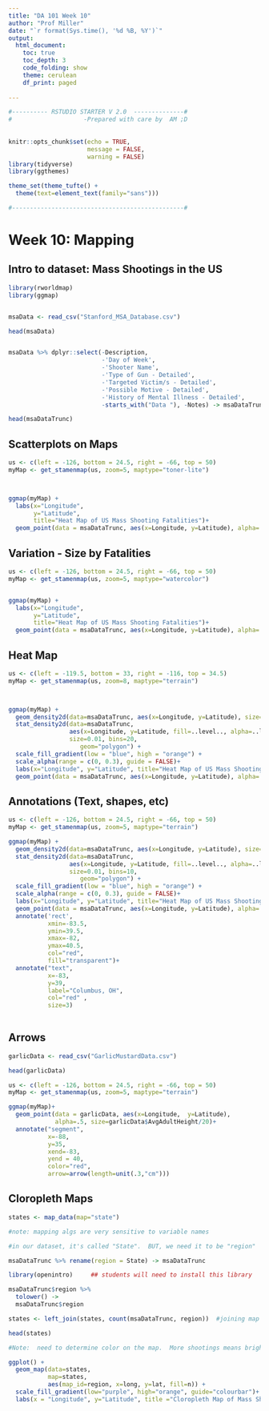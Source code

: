 ```yaml
---
title: "DA 101 Week 10"
author: "Prof Miller"
date: "`r format(Sys.time(), '%d %B, %Y')`"
output: 
  html_document:
    toc: true
    toc_depth: 3
    code_folding: show
    theme: cerulean
    df_print: paged
  
---
```


```r

#---------- RSTUDIO STARTER V 2.0  --------------#
#                    -Prepared with care by  AM ;D
                
                                                                          
knitr::opts_chunk$set(echo = TRUE, 
                      message = FALSE, 
                      warning = FALSE)      
library(tidyverse)                
library(ggthemes)                    

theme_set(theme_tufte() +                                     
  theme(text=element_text(family="sans")))  

#------------------------------------------------#
```


# Week 10:  Mapping

## Intro to dataset:  Mass Shootings in the US

```r
library(rworldmap)
library(ggmap)


msaData <- read_csv("Stanford_MSA_Database.csv")

head(msaData)


msaData %>% dplyr::select(-Description, 
                          -'Day of Week', 
                          -'Shooter Name', 
                          -'Type of Gun - Detailed', 
                          -'Targeted Victim/s - Detailed', 
                          -'Possible Motive - Detailed', 
                          -'History of Mental Illness - Detailed', 
                          -starts_with("Data "), -Notes) -> msaDataTrunc

head(msaDataTrunc)

```












## Scatterplots on Maps

```r
us <- c(left = -126, bottom = 24.5, right = -66, top = 50)
myMap <- get_stamenmap(us, zoom=5, maptype="toner-lite")



ggmap(myMap) +
  labs(x="Longitude", 
       y="Latitude", 
       title="Heat Map of US Mass Shooting Fatalities")+
  geom_point(data = msaDataTrunc, aes(x=Longitude, y=Latitude), alpha=.5, size=1)

```


## Variation - Size by Fatalities

```r
us <- c(left = -126, bottom = 24.5, right = -66, top = 50)
myMap <- get_stamenmap(us, zoom=5, maptype="watercolor")


ggmap(myMap) +
  labs(x="Longitude", 
       y="Latitude", 
       title="Heat Map of US Mass Shooting Fatalities")+
  geom_point(data = msaDataTrunc, aes(x=Longitude, y=Latitude), alpha=.5, size=msaDataTrunc$`Number of Civilian Fatalities`)
```











## Heat Map

```r
us <- c(left = -119.5, bottom = 33, right = -116, top = 34.5)
myMap <- get_stamenmap(us, zoom=8, maptype="terrain")



ggmap(myMap) +
  geom_density2d(data=msaDataTrunc, aes(x=Longitude, y=Latitude), size=0.3)+
  stat_density2d(data=msaDataTrunc, 
                 aes(x=Longitude, y=Latitude, fill=..level.., alpha=..level..),
                 size=0.01, bins=20,
             	    geom="polygon") +
  scale_fill_gradient(low = "blue", high = "orange") +
  scale_alpha(range = c(0, 0.3), guide = FALSE)+
  labs(x="Longitude", y="Latitude", title="Heat Map of US Mass Shooting Fatalities")+
  geom_point(data = msaDataTrunc, aes(x=Longitude, y=Latitude), alpha=.5, size=1)

```












## Annotations (Text, shapes, etc)

```r


us <- c(left = -126, bottom = 24.5, right = -66, top = 50)
myMap <- get_stamenmap(us, zoom=5, maptype="terrain")

ggmap(myMap) +
  geom_density2d(data=msaDataTrunc, aes(x=Longitude, y=Latitude), size=0.3)+
  stat_density2d(data=msaDataTrunc, 
                 aes(x=Longitude, y=Latitude, fill=..level.., alpha=..level..),
                 size=0.01, bins=10,
             	    geom="polygon") +
  scale_fill_gradient(low = "blue", high = "orange") +
  scale_alpha(range = c(0, 0.3), guide = FALSE)+
  labs(x="Longitude", y="Latitude", title="Heat Map of US Mass Shooting Fatalities")+
  geom_point(data = msaDataTrunc, aes(x=Longitude, y=Latitude), alpha=.5, size=1)+
  annotate('rect', 
           xmin=-83.5, 
           ymin=39.5, 
           xmax=-82, 
           ymax=40.5, 
           col="red", 
           fill="transparent")+
  annotate("text", 
           x=-83, 
           y=39, 
           label="Columbus, OH", 
           col="red" ,
           size=3)
  

```


## Arrows

```r

garlicData <- read_csv("GarlicMustardData.csv")

head(garlicData)

us <- c(left = -126, bottom = 24.5, right = -66, top = 50)
myMap <- get_stamenmap(us, zoom=5, maptype="terrain")

ggmap(myMap)+
  geom_point(data = garlicData, aes(x=Longitude,  y=Latitude), 
             alpha=.5, size=garlicData$AvgAdultHeight/20)+
  annotate("segment", 
           x=-88, 
           y=35, 
           xend=-83, 
           yend = 40, 
           color="red", 
           arrow=arrow(length=unit(.3,"cm")))


```










## Cloropleth Maps

```r

states <- map_data(map="state")

#note: mapping algs are very sensitive to variable names

#in our dataset, it's called "State".  BUT, we need it to be "region"

msaDataTrunc %>% rename(region = State) -> msaDataTrunc

library(openintro)     ## students will need to install this library

msaDataTrunc$region %>% 
  tolower() ->
  msaDataTrunc$region

states <- left_join(states, count(msaDataTrunc, region))  #joining map data with shooting data

head(states)

#Note:  need to determine color on the map.  More shootings means brighter color!

ggplot() +
  geom_map(data=states, 
           map=states, 
           aes(map_id=region, x=long, y=lat, fill=n)) +
  scale_fill_gradient(low="purple", high="orange", guide="colourbar")+
  labs(x = "Longitude", y="Latitude", title ="Cloropleth Map of Mass Shootings")



```








